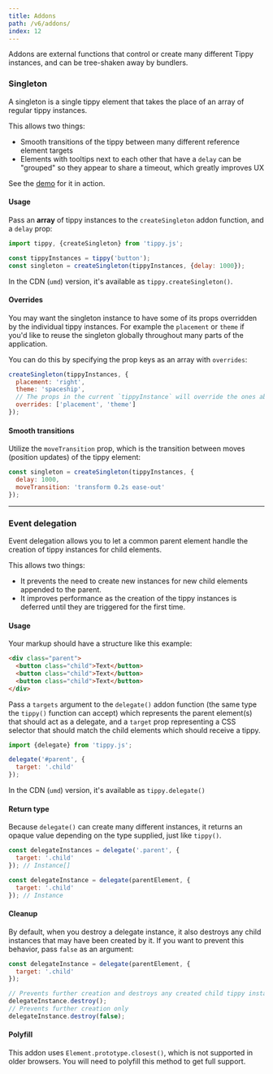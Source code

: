 ```yaml
---
title: Addons
path: /v6/addons/
index: 12
---
```


Addons are external functions that control or create many different Tippy
instances, and can be tree-shaken away by bundlers.

### Singleton

A singleton is a single tippy element that takes the place of an array of
regular tippy instances.

This allows two things:

- Smooth transitions of the tippy between many different reference element
  targets
- Elements with tooltips next to each other that have a `delay` can be "grouped"
  so they appear to share a timeout, which greatly improves UX

See the [demo](/#singleton) for it in action.

#### Usage

Pass an **array** of tippy instances to the `createSingleton` addon function,
and a `delay` prop:

```js
import tippy, {createSingleton} from 'tippy.js';

const tippyInstances = tippy('button');
const singleton = createSingleton(tippyInstances, {delay: 1000});
```

In the CDN (`umd`) version, it's available as `tippy.createSingleton()`.

#### Overrides

You may want the singleton instance to have some of its props overridden by the
individual tippy instances. For example the `placement` or `theme` if you'd like
to reuse the singleton globally throughout many parts of the application.

You can do this by specifying the prop keys as an array with `overrides`:

```js
createSingleton(tippyInstances, {
  placement: 'right',
  theme: 'spaceship',
  // The props in the current `tippyInstance` will override the ones above
  overrides: ['placement', 'theme']
});
```

#### Smooth transitions

Utilize the `moveTransition` prop, which is the transition between moves
(position updates) of the tippy element:

```js
const singleton = createSingleton(tippyInstances, {
  delay: 1000,
  moveTransition: 'transform 0.2s ease-out'
});
```

---

### Event delegation

Event delegation allows you to let a common parent element handle the creation
of tippy instances for child elements.

This allows two things:

- It prevents the need to create new instances for new child elements appended
  to the parent.
- It improves performance as the creation of the tippy instances is deferred
  until they are triggered for the first time.

#### Usage

Your markup should have a structure like this example:

```html
<div class="parent">
  <button class="child">Text</button>
  <button class="child">Text</button>
  <button class="child">Text</button>
</div>
```

Pass a `targets` argument to the `delegate()` addon function (the same type the
`tippy()` function can accept) which represents the parent element(s) that
should act as a delegate, and a `target` prop representing a CSS selector that
should match the child elements which should receive a tippy.

```js
import {delegate} from 'tippy.js';

delegate('#parent', {
  target: '.child'
});
```

In the CDN (`umd`) version, it's available as `tippy.delegate()`

#### Return type

Because `delegate()` can create many different instances, it returns an opaque
value depending on the type supplied, just like `tippy()`.

```js
const delegateInstances = delegate('.parent', {
  target: '.child'
}); // Instance[]

const delegateInstance = delegate(parentElement, {
  target: '.child'
}); // Instance
```

#### Cleanup

By default, when you destroy a delegate instance, it also destroys any child
instances that may have been created by it. If you want to prevent this
behavior, pass `false` as an argument:

```js
const delegateInstance = delegate(parentElement, {
  target: '.child'
});

// Prevents further creation and destroys any created child tippy instances
delegateInstance.destroy();
// Prevents further creation only
delegateInstance.destroy(false);
```

#### Polyfill

This addon uses `Element.prototype.closest()`, which is not supported in older
browsers. You will need to polyfill this method to get full support.
